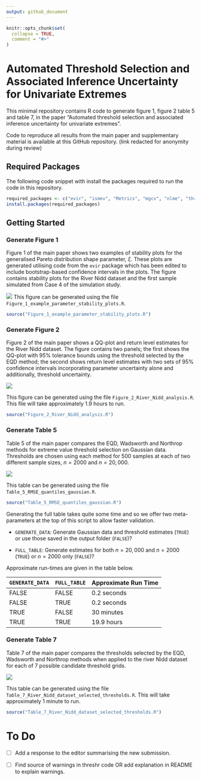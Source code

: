 ```yaml
---
output: github_document
---
```


<!-- README.md is generated from README.Rmd. Please edit that file -->

```r
knitr::opts_chunk$set(
  collapse = TRUE,
  comment = "#>"
)
```

# Automated Threshold Selection and Associated Inference Uncertainty for Univariate Extremes

This minimal repository contains R code to generate figure 1, figure 2 table 5 and table 7,  in the paper "Automated threshold selection and associated inference uncertainty for univariate extremes".

Code to reproduce all results from the main paper and supplementary material is available at this GitHub repository. (link redacted for anonymity during review)

## Required Packages

The following code snippet with install the packages required to run the code in this repository.

```r
required_packages <- c("evir", "ismev", "Metrics", "mgcv", "nlme", "threshr")
install.packages(required_packages)
```


## Getting Started 

### Generate Figure 1
Figure 1 of the main paper shows two examples of stability plots for the generalised Pareto distribution shape parameter, $\xi$. These plots are generated utilising code from the `evir` package which has been edited to include bootstrap-based confidence intervals in the plots. The figure contains stability plots for the River Nidd dataset and the first sample simulated from Case 4 of the simulation study. 

![](readme-images/figure-1.png)
This figure can be generated using the file `Figure_1_example_parameter_stability_plots.R`. 

```r
source("Figure_1_example_parameter_stability_plots.R")
```

### Generate Figure 2

Figure 2 of the main paper shows a QQ-plot and return level estimates for the River Nidd dataset. The figure contains two panels; the first shows the QQ-plot with 95% tolerance bounds using the threshold selected by the EQD method; the second shows return level estimates with two sets of 95% confidence intervals incorporating parameter uncertainty alone and additionally, threshold uncertainty. 

![](readme-images/figure-2.png)

This figure can be generated using the file `Figure_2_River_Nidd_analysis.R`. This file will take approximately 1.9 hours to run.

```r
source("Figure_2_River_Nidd_analysis.R")
```

### Generate Table 5

Table 5 of the main paper compares the EQD, Wadsworth and Northrop methods for extreme value threshold selection on Gaussian data. Thresholds are chosen using each method for 500 samples at each of two different sample sizes, $n = 2000$ and $n = 20,000$.

![](readme-images/table-5.png)

This table can be generated using the file `Table_5_RMSE_quantiles_gaussian.R`. 

```r
source("Table_5_RMSE_quantiles_gaussian.R")
```

Generating the full table takes quite some time and so we offer two meta-parameters at the top of this script to allow faster validation. 

- `GENERATE_DATA`: Generate Gaussian data and threshold estimates (`TRUE`) or use those saved in the output folder (`FALSE`)?

- `FULL_TABLE`: Generate estimates for both $n = 20,000$ and $n = 2000$ (`TRUE`) or $n = 2000$ only (`FALSE`)?

Approximate run-times are given in the table below. 

| `GENERATE_DATA` | `FULL_TABLE` | Approximate Run Time |
|-----------------|--------------|----------------------|
| FALSE           | FALSE        | 0.2 seconds          |
| FALSE           | TRUE         | 0.2 seconds          |
| TRUE            | FALSE        | 30 minutes           |
| TRUE            | TRUE         | 19.9 hours           |


### Generate Table 7

Table 7 of the main paper compares the thresholds selected by the EQD, Wadsworth and Northrop methods when applied to the river Nidd dataset for each of 7 possible candidate threshold grids. 

![](readme-images/table-7.png)

This table can be generated using the file `Table_7_River_Nidd_dataset_selected_thresholds.R`. This will take approximately 1 minute to run. 

```r
source("Table_7_River_Nidd_dataset_selected_thresholds.R")
```

# To Do 

- [ ] Add a response to the editor summarising the new submission.

- [ ] Find source of warnings in threshr code OR add explanation in README to explain warnings.


